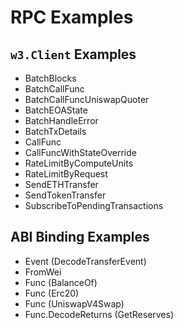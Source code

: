 # RPC Examples

## `w3.Client` Examples

* BatchBlocks
* BatchCallFunc
* BatchCallFuncUniswapQuoter
* BatchEOAState
* BatchHandleError
* BatchTxDetails
* CallFunc
* CallFuncWithStateOverride
* RateLimitByComputeUnits
* RateLimitByRequest
* SendETHTransfer
* SendTokenTransfer
* SubscribeToPendingTransactions

## ABI Binding Examples

* Event (DecodeTransferEvent)
* FromWei
* Func (BalanceOf)
* Func (Erc20)
* Func (UniswapV4Swap)
* Func.DecodeReturns (GetReserves)

